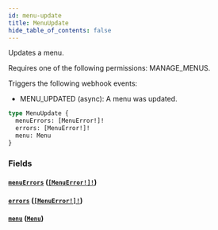 ```yaml
---
id: menu-update
title: MenuUpdate
hide_table_of_contents: false
---
```


Updates a menu.

Requires one of the following permissions: MANAGE_MENUS.

Triggers the following webhook events:

- MENU_UPDATED (async): A menu was updated.

```graphql
type MenuUpdate {
  menuErrors: [MenuError!]!
  errors: [MenuError!]!
  menu: Menu
}
```

### Fields

#### [`menuErrors`](#) ([`[MenuError!]!`](../../../developer/api-reference/objects/menu-error))

#### [`errors`](#) ([`[MenuError!]!`](../../../developer/api-reference/objects/menu-error))

#### [`menu`](#) ([`Menu`](../../../developer/api-reference/objects/menu))
